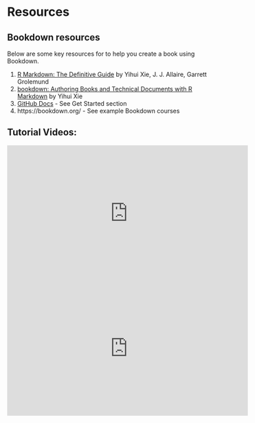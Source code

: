 # Resources

## Bookdown resources
Below are some key resources for to help you create a book using Bookdown.

1. [R Markdown: The Definitive Guide](https://bookdown.org/yihui/rmarkdown/) by Yihui Xie, J. J. Allaire, Garrett Grolemund  
1. [bookdown: Authoring Books and Technical Documents with R Markdown](https://bookdown.org/yihui/bookdown/) by Yihui Xie  
1. [GitHub Docs](https://docs.github.com/en) - See Get Started section  
1. https://bookdown.org/ - See example Bookdown courses  



## Tutorial Videos:

<iframe width="560" height="315" src="https://www.youtube.com/embed/8uFABzUG6Lw" frameborder="0" allow="accelerometer; autoplay; encrypted-media; gyroscope; picture-in-picture" allowfullscreen></iframe>


<iframe width="560" height="315" src="https://www.youtube.com/embed/dVqVscgwSpw" frameborder="0" allow="accelerometer; autoplay; encrypted-media; gyroscope; picture-in-picture" allowfullscreen></iframe>
